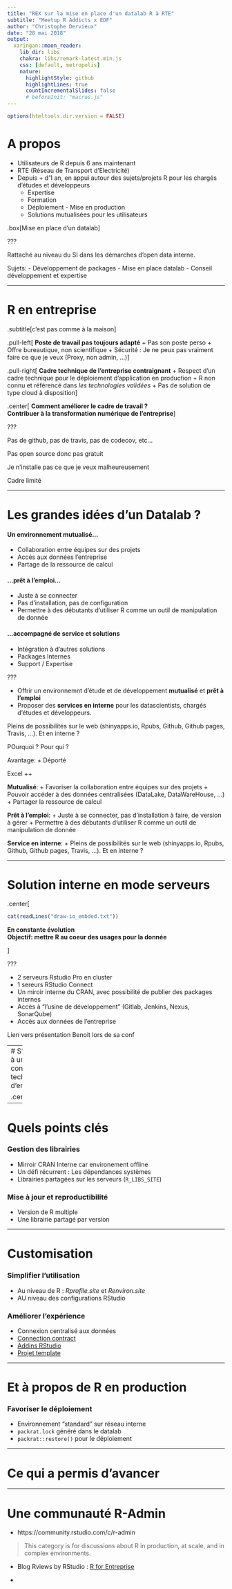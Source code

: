 ```yaml
---
title: "REX sur la mise en place d'un datalab R à RTE"
subtitle: "Meetup R Addicts x EDF"
author: "Christophe Dervieux"
date: "28 mai 2018"
output:
  xaringan::moon_reader:
    lib_dir: libs
    chakra: libs/remark-latest.min.js
    css: [default, metropolis]
    nature:
      highlightStyle: github
      highlightLines: true
      countIncrementalSlides: false
      # beforeInit: "macros.js"
---
```


```r
options(htmltools.dir.version = FALSE)
```

# A propos

* Utilisateurs de R depuis 6 ans maintenant
* RTE (Réseau de Transport d'Electricité)
* Depuis + d'1 an, en appui autour des sujets/projets R pour les chargés d'études et développeurs
  * Expertise
  * Formation
  * Déploiement - Mise en production
  * Solutions mutualisées pour les utilisateurs
  
.box[Mise en place d'un datalab]

???

Rattaché au niveau du SI dans les démarches d'open data interne.

Sujets:
- Développement de packages
- Mise en place datalab
- Conseil développement et expertise

---

# R en entreprise

.subtitle[c'est pas comme à la maison]

.pull-left[
**Poste de travail pas toujours adapté**
+ Pas son poste perso
+ Offre bureautique, non scientifique
+ Sécurité : Je ne peux pas vraiment faire ce que je veux (Proxy, non admin, ...)
]

.pull-right[
**Cadre technique de l'entreprise contraignant**
+ Respect d'un cadre technique pour le déploiement d'application en production
+ R non connu et référencé dans _les technologies validées_
+ Pas de solution de type cloud à disposition
]

.center[ 
**Comment améliorer le cadre de travail ?**  
**Contribuer à la transformation numérique de l'entreprise**
]

???

Pas de github, pas de travis, pas de codecov, etc... 

Pas open source donc pas gratuit

Je n'installe pas ce que je veux malheureusement 

Cadre limité

---

# Les grandes idées d'un Datalab ?

#### Un environnement mutualisé...
+ Collaboration entre équipes sur des projets
+ Accés aux données l'entreprise
+ Partage de la ressource de calcul

#### ...prêt à l'emploi...
+ Juste à se connecter
+ Pas d'installation, pas de configuration
+ Permettre à des débutants d'utiliser R comme un outil de manipulation de donnée

#### ...accompagné de service et solutions
+ Intégration à d'autres solutions
+ Packages Internes
+ Support / Expertise 

???

+ Offrir un environnemnt d'étude et de développement **mutualisé** et **prêt à l'emploi** 
+ Proposer des **services en interne** pour les datascientists, chargés d'études et développeurs.

Pleins de possibilités sur le web (shinyapps.io, Rpubs, Github, Github pages, Travis, ...). Et en interne ?

POurquoi ? Pour qui ?

Avantage: 
+ Déporté

Excel ++

**Mutualisé**: 
+ Favoriser la collaboration entre équipes sur des projets
+ Pouvoir accéder à des données centralisées (DataLake, DataWareHouse, ...)
+ Partager la ressource de calcul

**Prêt à l'emploi**:
+ Juste à se connecter, pas d'installation à faire, de version à gérer
+ Permettre à des débutants d'utiliser R comme un outil de manipulation de donnée

**Service en interne**:
+ Pleins de possibilités sur le web (shinyapps.io, Rpubs, Github, Github pages, Travis, ...). Et en interne ?

---

# Solution interne en mode serveurs

.center[

```r
cat(readLines("draw-io_embded.txt"))
```

**En constante évolution**  
**Objectif: mettre R au coeur des usages pour la donnée**

]

???

+ 2 serveurs Rstudio Pro en cluster
+ 1 sereurs RStudio Connect
+ Un miroir interne du CRAN, avec possibilité de publier des packages internes
+ Accès à "l'usine de développement" (Gitlab, Jenkins, Nexus, SonarQube)
+ Accès aux données de l'entreprise

Lien vers présentation Benoit lors de sa conf

--- 
# S'adapter à un contexte technique d'entreprise

.center[
```r
words <- c("NAS", "LDAP", "ACLv3", "KERBEROS", "ACLv4", "NTLM", "HTTP_PROXY", "Redhat", "PAM", "CLI",
           "ODBC", "DSN", "FreeIPA", "ODBA", "EXADATA", "SSL", "kinit")
words <- sample(words, size = 30, replace = length(words) < 30)
freq <- sample(1:50, size = length(words), replace = TRUE)
wordcloud::wordcloud(words, freq, 
                     colors = RColorBrewer::brewer.pal(6,"Dark2"), random.color = TRUE, rot.per = 0.1)
```
]
---

# Quels points clés 

### Gestion des librairies
+ Mirroir CRAN Interne car environement offline
+ Un défi récurrent : Les dépendances systèmes
+ Librairies partagées sur les serveurs (`R_LIBS_SITE`)

### Mise à jour et reproductibilité
+ Version de R multiple
+ Une librairie partagé par version

---

# Customisation

### Simplifier l'utilisation

+ Au niveau de R : _Rprofile.site_ et _Renviron.site_
+ AU niveau des configurations RStudio

###  Améliorer l'expérience
+ Connexion centralisé aux données 
+ [Connection contract]()
+ [Addins RStudio]()
+ [Projet template]()

---

# Et à propos de R en production 

### Favoriser le déploiement

+ Environnement "standard" sur réseau interne
+ `packrat.lock` généré dans le datalab 
+ `packrat::restore()` pour le déploiement

---

# Ce qui a permis d'avancer

---

# Une communauté R-Admin

+ https://community.rstudio.com/c/r-admin

> This category is for discussions about R in production, at scale, and in complex environments.

+ Blog Rviews by RStudio : [R for Entreprise](https://rviews.rstudio.com/categories/r-for-the-enterprise/)

+ 
